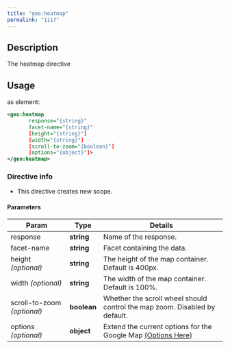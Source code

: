 ```yaml
---
title: "geo:heatmap"
permalink: "1117"
---
```


## Description

The heatmap directive

## Usage

as element:

```xml
<geo:heatmap
       response="{string}"
       facet-name="{string}"
       [height="{string}"]
       [width="{string}"]
       [scroll-to-zoom="{boolean}"]
       [options="{object}"]>
</geo:heatmap>
```

### Directive info

* This directive creates new scope.

#### Parameters

| Param | Type | Details |
| --- | --- | --- |
| response | **string** | Name of the response. |
| facet-name | **string** | Facet containing the data. |
| height  *(optional)* | **string** | The height of the map container. Default is 400px. |
| width  *(optional)* | **string** | The width of the map container. Default is 100%. |
| scroll-to-zoom  *(optional)* | **boolean** | Whether the scroll wheel should control the map zoom. Disabled by default. |
| options  *(optional)* | **object** | Extend the current options for the Google Map [(Options Here)](https://developers.google.com/maps/documentation/javascript/reference#MapOptions) |